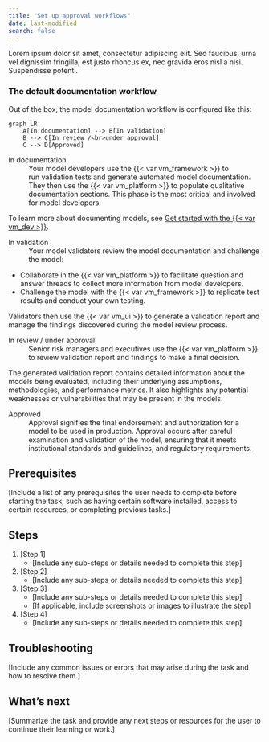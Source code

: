 ```yaml
---
title: "Set up approval workflows"
date: last-modified
search: false
---
```


Lorem ipsum dolor sit amet, consectetur adipiscing elit. Sed faucibus, urna vel dignissim fringilla, est justo rhoncus ex, nec gravida eros nisl a nisi. Suspendisse potenti. 

### The default documentation workflow

Out of the box, the model documentation workflow is configured like this:

```mermaid
graph LR
    A[In documentation] --> B[In validation]
    B --> C[In review /<br>under approval]
    C --> D[Approved]
```

In documentation
: Your model developers use the {{< var vm_framework >}} to run validation tests and generate automated model documentation. They then use the {{< var vm_platform >}} to populate qualitative documentation sections. This phase is the most critical and involved for model developers. 

To learn more about documenting models, see [Get started with the {{< var vm_dev >}}](get-started-developer-framework.qmd).

In validation
: Your model validators review the model documentation and challenge the model:
   
   - Collaborate in the {{< var vm_platform >}} to facilitate question and answer threads to collect more information from model developers.
   - Challenge the model with the {{< var vm_framework >}} to replicate test results and conduct your own testing.
   
   Validators then use the {{< var vm_ui >}} to generate a validation report and manage the findings discovered during the model review process.

In review / under approval
: Senior risk managers and executives use the {{< var vm_platform >}} to review validation report and findings to make a final decision. 
   
   The generated validation report contains detailed information about the models being evaluated, including their underlying assumptions, methodologies, and performance metrics. It also highlights any potential weaknesses or vulnerabilities that may be present in the models. 

Approved
: Approval signifies the final endorsement and authorization for a model to be used in production. Approval occurs after careful examination and validation of the model, ensuring that it meets institutional standards and guidelines, and regulatory requirements.

## Prerequisites

[Include a list of any prerequisites the user needs to complete before starting the task, such as having certain software installed, access to certain resources, or completing previous tasks.]

## Steps

1. [Step 1]
   - [Include any sub-steps or details needed to complete this step]
2. [Step 2]
   - [Include any sub-steps or details needed to complete this step]
3. [Step 3]
   - [Include any sub-steps or details needed to complete this step]
   - [If applicable, include screenshots or images to illustrate the step]
4. [Step 4]
   - [Include any sub-steps or details needed to complete this step]

## Troubleshooting

[Include any common issues or errors that may arise during the task and how to resolve them.]

## What's next

[Summarize the task and provide any next steps or resources for the user to continue their learning or work.]

